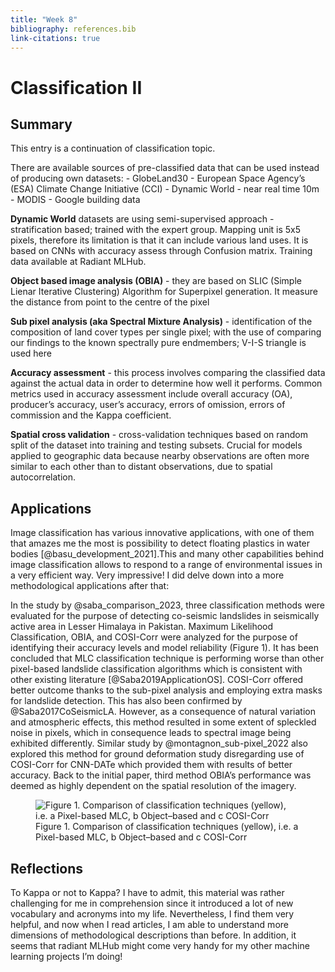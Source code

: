 ```yaml
---
title: "Week 8"
bibliography: references.bib
link-citations: true
---
```


# Classification II {.unnumbered}

## Summary

This entry is a continuation of classification topic.

There are available sources of pre-classified data that can be used instead of producing own datasets: - GlobeLand30 - European Space Agency's (ESA) Climate Change Initiative (CCI) - Dynamic World - near real time 10m - MODIS - Google building data

**Dynamic World** datasets are using semi-supervised approach - stratification based; trained with the expert group. Mapping unit is 5x5 pixels, therefore its limitation is that it can include various land uses. It is based on CNNs with accuracy assess through Confusion matrix. Training data available at Radiant MLHub.

**Object based image analysis (OBIA)** - they are based on SLIC (Simple Lienar Iterative Clustering) Algorithm for Superpixel generation. It measure the distance from point to the centre of the pixel

**Sub pixel analysis (aka Spectral Mixture Analysis)** - identification of the composition of land cover types per single pixel; with the use of comparing our findings to the known spectrally pure endmembers; V-I-S triangle is used here

**Accuracy assessment** - this process involves comparing the classified data against the actual data in order to determine how well it performs. Common metrics used in accuracy assessment include overall accuracy (OA), producer's accuracy, user's accuracy, errors of omission, errors of commission and the Kappa coefficient.

**Spatial cross validation** - cross-validation techniques based on random split of the dataset into training and testing subsets. Crucial for models applied to geographic data because nearby observations are often more similar to each other than to distant observations, due to spatial autocorrelation.

## Applications

Image classification has various innovative applications, with one of them that amazes me the most is possibility to detect floating plastics in water bodies [@basu_development_2021].This and many other capabilities behind image classification allows to respond to a range of environmental issues in a very efficient way. Very impressive! I did delve down into a more methodological applications after that:

In the study by @saba_comparison_2023, three classification methods were evaluated for the purpose of detecting co-seismic landslides in seismically active area in Lesser Himalaya in Pakistan. Maximum Likelihood Classification, OBIA, and COSI-Corr were analyzed for the purpose of identifying their accuracy levels and model reliability (Figure 1). It has been concluded that MLC classification technique is performing worse than other pixel-based landslide classification algorithms which is consistent with other existing literature [@Saba2019ApplicationOS]. COSI-Corr offered better outcome thanks to the sub-pixel analysis and employing extra masks for landslide detection. This has also been confirmed by @Saba2017CoSeismicLA. However, as a consequence of natural variation and atmospheric effects, this method resulted in some extent of spleckled noise in pixels, which in consequence leads to spectral image being exhibited differently. Similar study by @montagnon_sub-pixel_2022 also explored this method for ground deformation study disregarding use of COSI-Corr for CNN-DATe which provided them with results of better accuracy. Back to the initial paper, third method OBIA's performance was deemed as highly dependent on the spatial resolution of the imagery.

![Figure 1. Comparison of classification techniques (yellow), i.e. a Pixel-based MLC, b Object--based and c COSI-Corr](images/class.png)

## Reflections

To Kappa or not to Kappa? I have to admit, this material was rather challenging for me in comprehension since it introduced a lot of new vocabulary and acronyms into my life. Nevertheless, I find them very helpful, and now when I read articles, I am able to understand more dimensions of methodological descriptions than before. In addition, it seems that radiant MLHub might come very handy for my other machine learning projects I'm doing!
